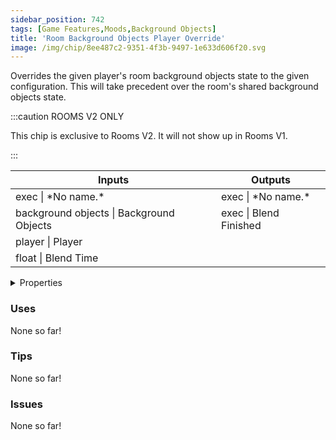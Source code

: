 ```yaml
---
sidebar_position: 742
tags: [Game Features,Moods,Background Objects]
title: 'Room Background Objects Player Override'
image: /img/chip/8ee487c2-9351-4f3b-9497-1e633d606f20.svg
---
```


Overrides the given player's room background objects state to the given configuration. This will take precedent over the room's shared background objects state.

:::caution ROOMS V2 ONLY

This chip is exclusive to Rooms V2. It will not show up in Rooms V1.

:::


<IChip uuid="8ee487c2-9351-4f3b-9497-1e633d606f20"/>

<table><thead><tr><th>Inputs</th><th>Outputs</th></tr></thead><tbody><tr><td>exec | *No name.*</td><td>exec | *No name.*</td></tr><tr><td>background objects | Background Objects</td><td>exec | Blend Finished</td></tr><tr><td>player | Player</td><td /></tr><tr><td>float | Blend Time</td><td /></tr></tbody></table>

<details>
  <summary>Properties</summary>
  <div>
    <div>
    <table>
      <tbody>
        <tr>
          <td>Is beta required?</td>
          <td>No</td>
        </tr>
        <tr>
          <td>Is chip a trolling risk?</td>
          <td>No</td>
        </tr>
        <tr>
          <td>Is chip a role assignment risk?</td>
          <td>No</td>
        </tr>
        <tr>
          <td>Chip UUID</td>
          <td>8ee487c2-9351-4f3b-9497-1e633d606f20</td>
        </tr>
        <tr>
          <td>Room availability</td>
          <td>Rooms V2 only</td>
        </tr>
      </tbody>
    </table>
    </div>
  </div>
</details>

### Uses

None so far!

### Tips

None so far!

### Issues

None so far!